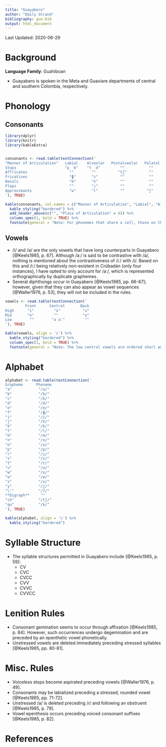 ```yaml
---
title: "Guayabero"
author: "Emily Strand"
bibliography: guo.bib
output: html_document
---
```


Last Updated: 2020-06-29

# Background

**Language Family**: Guahiboan

* Guayabero is spoken in the Meta and Guaviare departments of central and southern Colombia, respectively.

# Phonology

## Consonants

```r

library(dplyr)
library(knitr)
library(kableExtra)


consonants <- read.table(textConnection('
"Manner of Articulation"   Labial    Alveolar   Postalveolar   Palatal    Velar    Glottal
Stops                      "p  b"    "t  d"         ""           ""        "k"       "ʔ"
Affricates                   ""        ""          "tʃ"          ""         ""       ""
Fricatives                   "ɸ"       "s"          ""           ""        "x"       "h"
Nasals                       "m"       "n"          ""           ""         ""       ""
Flaps                        ""        "ɾ"          ""           ""         ""       ""  
Approximants                 "w"       "l"          ""          "j"         ""       ""
'), TRUE)

kable(consonants, col.names = c("Manner of Articulation", "Labial", "Alveolar", "Postalveolar", "Palatal", "Velar", "Glottal"), align = 'c') %>%
  kable_styling("bordered") %>%
  add_header_above(c("", "Place of Articulation" = 6)) %>%
  column_spec(1, bold = TRUE) %>%
  footnote(general = "Note: For phonemes that share a cell, those on the left are voiceless and those on the right are voiced.", general_title = "")
```

## Vowels

* /i/ and /a/ are the only vowels that have long counterparts in Guayabero [@Keels1985, p. 67]. Although /aː/ is said to be contrastive with /a/, nothing is mentioned about the contrastiveness of /iː/ with /i/. Based on this and /iː/ being relatively non-existent in Crúbadán (only four instances), I have opted to only account for /aː/, which is represented orthographically by duplicate graphemes.
* Several diphthongs occur in Guayabero [@Keels1985, pp. 66-67]; however, given that they can also appear as vowel sequences [@Waller1976, p. 53], they will not be included in the rules.

```r

vowels <- read.table(textConnection('
         Front      Central       Back
High      "i"         "ɨ"          "u"
Mid       "e"         ""           "o"
Low        ""        "a aː"         ""
'), TRUE)

kable(vowels, align = 'c') %>%
  kable_styling("bordered") %>%
  column_spec(1, bold = TRUE) %>%
  footnote(general = "Note: The low central vowels are ordered short and long.", general_title = "")
```    

# Alphabet

```r

alphabet <- read.table(textConnection('
Grapheme      Phoneme
"a"            "/a/"  
"b"            "/b/"  
"c"            "/k/"  
"d"            "/d/"  
"e"            "/e/"  
"f"            "/ɸ/"  
"i"            "/i/"  
"j"            "/h/"  
"k"            "/k/"  
"l"            "/l/"  
"m"            "/m/"  
"n"            "/n/"  
"o"            "/o/"  
"p"            "/p/"  
"r"            "/ɾ/"  
"s"            "/s/"  
"t"            "/t/"  
"u"            "/u/"  
"ʉ"            "/ɨ/"  
"w"            "/w/"  
"x"            "/x/"  
"y"            "/j/"  
"\'"           "/ʔ/"  
**Digraph**     ""
"ch"           "/tʃ/"  
"qu"           "/k/"  
'), TRUE)

kable(alphabet, align = 'c') %>%
  kable_styling("bordered")
```

# Syllable Structure

* The syllable structures permitted in Guayabero include [@Keels1985, p. 59]:
    - CV  
    - CVC  
    - CVCC  
    - CVV   
    - CVVC   
    - CVVCC  

# Lenition Rules

* Consonant gemination seems to occur through affixation [@Keels1985, p. 84]. However, such occurrences undergo degemination and are preceded by an epenthetic vowel phonetically.
* Unstressed vowels are deleted immediately preceding stressed syllables [@Keels1985, pp. 80-81].

# Misc. Rules

* Voiceless stops become aspirated preceding vowels [@Waller1976, p. 49].
* Consonants may be labialized preceding a stressed, rounded vowel [@Keels1985, pp. 71-72].
* Unstressed /a/ is deleted preceding /ɾ/ and following an obstruent [@Keels1985, p. 79].
* Vowel epenthesis occurs preceding voiced consonant suffixes [@Keels1985, p. 82].


# References
